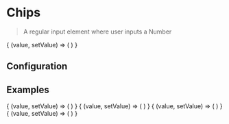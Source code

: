 
 # Chips

 > A regular input element where user inputs a Number

<CodeBlock defaultValue={[]}>
{
    (value, setValue) => (
        <Chips
            placeholder="Test placeholder"
            className="my-dropdown"
            prefixClassName="my-yoooo"
            label="This is the label"
            value={value}
            onChange={setValue}
        />
    )
}
</CodeBlock>

 ## Configuration

 <ConfigBlock of={Chips} />

 ## Examples

<CodeBlock title="default" defaultValue={[]}>
{
    (value, setValue) => (
        <Chips
            className="my-dropdown"
            value={value}
            onChange={setValue}
        />
    )
}
</CodeBlock>


<CodeBlock title="with label" defaultValue={[]}>
{
    (value, setValue) => (
        <Chips
            className="my-dropdown"
            prefixClassName="my-yoooo"
            label="This is the label"
            value={value}
            onChange={setValue}
        />
    )
}
</CodeBlock>


<CodeBlock title="with placeholder" defaultValue={[]}>
{
    (value, setValue) => (
        <Chips
            placeholder="Test placeholder"
            className="my-dropdown"
            prefixClassName="my-yoooo"
            value={value}
            onChange={setValue}
        />
    )
}
</CodeBlock>

<CodeBlock title="Disabled" defaultValue={[]}>
{
    (value, setValue) => (
        <Chips
            placeholder="Test placeholder"
            className="my-dropdown"
            prefixClassName="my-yoooo"
            label="This is the label"
            value={['Chip1', 'Chip2', 'Chip3']}
            onChange={setValue}
            disabled
        />
    )
}
</CodeBlock>
